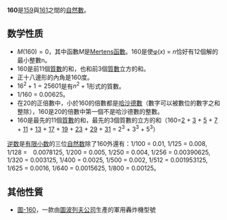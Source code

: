 {{noteTA|G1=Math}}
{{整数
| 质因数分解 = <math>2^5 \times 5</math>
| 罗马数字 = CLX
}}
'''160'''是[[159|159]]與[[161|161]]之間的[[自然數|自然數]]。

== 数学性质 ==
{{數字性質|use math=yes}}
* <math>M(160)=0</math>，其中函數<math>M</math>是[[Mertens函數|Mertens函數]]。160是使[[欧拉函数|φ]](''x'') = ''n''恰好有12個解的最小整數n。
* 160是前11個[[質數|質數]]的和，也和前3個[[質數|質數]]立方的和。
* 正十八邊形的內角是160度。
* <math>16^2 + 1 = 25601</math>是有<math>n^2 + 1</math>形式的質數。
* 1/160 = 0.00625。
* 在20的正倍數中，小於160的倍數都是[[哈沙德數|哈沙德數]]（數字可以被數位的數字之和整除），160是20的倍數中第一個不是哈沙德數的整數。
* 160是最先的11個[[質數|質數]]的和，最先的3個質數的立方的和（160=[[2|2]] + [[3|3]] + [[5|5]] + [[7|7]] + [[11|11]] + [[13|13]] + [[17|17]] + [[19|19]] + [[23|23]] + [[29|29]] + [[31|31]] = 2<sup>3</sup> + 3<sup>3</sup> + 5<sup>3</sup>）

[[逆数|逆数]]是[[有限小数|有限小数]]的三位[[自然数|自然数]]除了160外還有：1/100 = 0.01, 1/125 = 0.008, 1/128 =　0.0078125, 1/200 = 0.005, 1/250 = 0.004, 1/256 = 0.00390625, 1/320 = 0.003125, 1/400 = 0.0025, 1/500 = 0.002, 1/512 = 0.001953125, 1/625 = 0.0016, 1/640 = 0.0015625, 1/800 = 0.00125。

==其他性質==
*[[圖-160|圖-160]]，一款由{{USSR}}[[圖波列夫公司|圖波列夫公司]]生產的軍用轟炸機型號
{{Num-stub}}